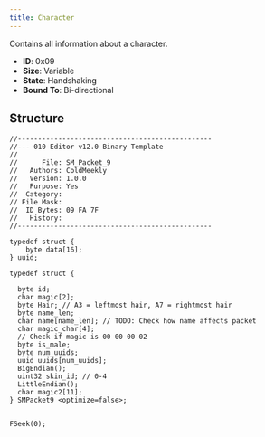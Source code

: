 ```yaml
---
title: Character
---
```


Contains all information about a character.

- **ID**: 0x09
- **Size**: Variable
- **State**: Handshaking
- **Bound To**: Bi-directional

## Structure

```
//------------------------------------------------
//--- 010 Editor v12.0 Binary Template
//
//      File: SM_Packet_9
//   Authors: ColdMeekly
//   Version: 1.0.0
//   Purpose: Yes
//  Category: 
// File Mask: 
//  ID Bytes: 09 FA 7F
//   History: 
//------------------------------------------------

typedef struct {
    byte data[16];
} uuid;

typedef struct {
  
  byte id;
  char magic[2];
  byte Hair; // A3 = leftmost hair, A7 = rightmost hair
  byte name_len;
  char name[name_len]; // TODO: Check how name affects packet
  char magic_char[4];
  // Check if magic is 00 00 00 02
  byte is_male;
  byte num_uuids;
  uuid uuids[num_uuids];
  BigEndian();
  uint32 skin_id; // 0-4
  LittleEndian();
  char magic2[11];
} SMPacket9 <optimize=false>;


FSeek(0);
```